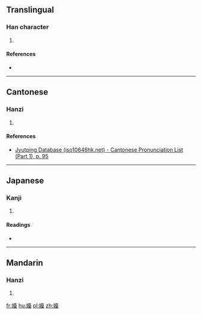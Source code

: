 ==Translingual==

===Han character===
{{Han char|rn=38|rad=女|as=14|sn=17|four=44414|canj=VGRG|ids=⿰女臺}}

# {{defn|Han|sort=女14}}

====References====
* {{Han ref|kx=0273.030|dkj=06827|dj=0541.090|hdz=21085.140|uh=5B2F|ud=23343|bh=ECD5|bd=60629}}

----

==Cantonese==

===Hanzi===
{{yue-hanzi|jyut=[[toi4]]|y=toi4}}

# {{defn|lang=yue|sort=女14}}

====References====
* [http://www.iso10646hk.net/jp/document/download.jsp Jyutping Database (iso10646hk.net) - Cantonese Pronunciation List (Part 1), p. 95]

----

==Japanese==

===Kanji===
{{ja-kanji|grade=|rs=女14}}

# {{defn|lang=ja|sort=女14}}

====Readings====
* {{ja-readings|on=[[たい]] (tai), [[だい]] (dai)|kun=[[にぶい]] (nibui)}}

----

==Mandarin==

===Hanzi===
{{cmn-hanzi|pin=[[tái]] ([[tai2]])|wg=t'ai<sup>2</sup>}}

# {{defn|lang=cmn|sort=女14}}

[[fr:嬯]]
[[hu:嬯]]
[[pl:嬯]]
[[zh:嬯]]